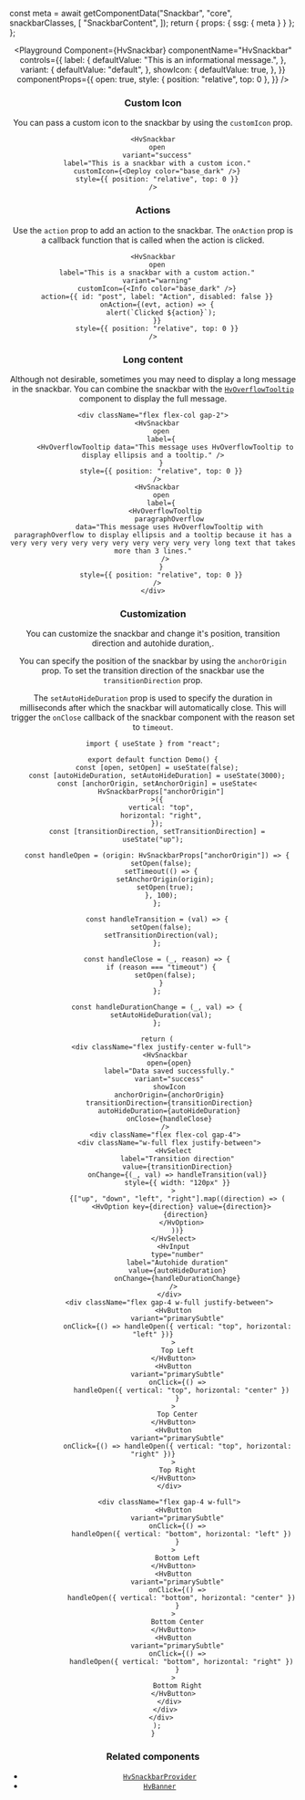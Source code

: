 

  const meta = await getComponentData("Snackbar", "core", snackbarClasses, [
    "SnackbarContent",
  ]);
  return { props: { ssg: { meta } } };
};

<Header />

<Playground
  Component={HvSnackbar}
  componentName="HvSnackbar"
  controls={{
    label: {
      defaultValue: "This is an informational message.",
    },
    variant: {
      defaultValue: "default",
    },
    showIcon: {
      defaultValue: true,
    },
  }}
  componentProps={{
    open: true,
    style: { position: "relative", top: 0 },
  }}
/>

### Custom Icon

You can pass a custom icon to the snackbar by using the `customIcon` prop.

```tsx live
<HvSnackbar
  open
  variant="success"
  label="This is a snackbar with a custom icon."
  customIcon={<Deploy color="base_dark" />}
  style={{ position: "relative", top: 0 }}
/>
```

### Actions

Use the `action` prop to add an action to the snackbar. The `onAction` prop is a callback function that is called when the action is clicked.

```tsx live
<HvSnackbar
  open
  label="This is a snackbar with a custom action."
  variant="warning"
  customIcon={<Info color="base_dark" />}
  action={{ id: "post", label: "Action", disabled: false }}
  onAction={(evt, action) => {
    alert(`Clicked ${action}`);
  }}
  style={{ position: "relative", top: 0 }}
/>
```

### Long content

Although not desirable, sometimes you may need to display a long message in the snackbar. You can combine the snackbar with the [`HvOverflowTooltip`](/components/overflow-tooltip) component to display the full message.

```tsx live
<div className="flex flex-col gap-2">
  <HvSnackbar
    open
    label={
      <HvOverflowTooltip data="This message uses HvOverflowTooltip to display ellipsis and a tooltip." />
    }
    style={{ position: "relative", top: 0 }}
  />
  <HvSnackbar
    open
    label={
      <HvOverflowTooltip
        paragraphOverflow
        data="This message uses HvOverflowTooltip with paragraphOverflow to display ellipsis and a tooltip because it has a very very very very very very very very very very long text that takes more than 3 lines."
      />
    }
    style={{ position: "relative", top: 0 }}
  />
</div>
```

### Customization

You can customize the snackbar and change it's position, transition direction and autohide duration,.

You can specify the position of the snackbar by using the `anchorOrigin` prop. To set the transition direction of the snackbar use the `transitionDirection` prop.

The `setAutoHideDuration` prop is used to specify the duration in milliseconds after which the snackbar will automatically close. This will
trigger the `onClose` callback of the snackbar component with the reason set to `timeout`.

```tsx live
import { useState } from "react";

export default function Demo() {
  const [open, setOpen] = useState(false);
  const [autoHideDuration, setAutoHideDuration] = useState(3000);
  const [anchorOrigin, setAnchorOrigin] = useState<
    HvSnackbarProps["anchorOrigin"]
  >({
    vertical: "top",
    horizontal: "right",
  });
  const [transitionDirection, setTransitionDirection] = useState("up");

  const handleOpen = (origin: HvSnackbarProps["anchorOrigin"]) => {
    setOpen(false);
    setTimeout(() => {
      setAnchorOrigin(origin);
      setOpen(true);
    }, 100);
  };

  const handleTransition = (val) => {
    setOpen(false);
    setTransitionDirection(val);
  };

  const handleClose = (_, reason) => {
    if (reason === "timeout") {
      setOpen(false);
    }
  };

  const handleDurationChange = (_, val) => {
    setAutoHideDuration(val);
  };

  return (
    <div className="flex justify-center w-full">
      <HvSnackbar
        open={open}
        label="Data saved successfully."
        variant="success"
        showIcon
        anchorOrigin={anchorOrigin}
        transitionDirection={transitionDirection}
        autoHideDuration={autoHideDuration}
        onClose={handleClose}
      />
      <div className="flex flex-col gap-4">
        <div className="w-full flex justify-between">
          <HvSelect
            label="Transition direction"
            value={transitionDirection}
            onChange={(_, val) => handleTransition(val)}
            style={{ width: "120px" }}
          >
            {["up", "down", "left", "right"].map((direction) => (
              <HvOption key={direction} value={direction}>
                {direction}
              </HvOption>
            ))}
          </HvSelect>
          <HvInput
            type="number"
            label="Autohide duration"
            value={autoHideDuration}
            onChange={handleDurationChange}
          />
        </div>
        <div className="flex gap-4 w-full justify-between">
          <HvButton
            variant="primarySubtle"
            onClick={() => handleOpen({ vertical: "top", horizontal: "left" })}
          >
            Top Left
          </HvButton>
          <HvButton
            variant="primarySubtle"
            onClick={() =>
              handleOpen({ vertical: "top", horizontal: "center" })
            }
          >
            Top Center
          </HvButton>
          <HvButton
            variant="primarySubtle"
            onClick={() => handleOpen({ vertical: "top", horizontal: "right" })}
          >
            Top Right
          </HvButton>
        </div>

        <div className="flex gap-4 w-full">
          <HvButton
            variant="primarySubtle"
            onClick={() =>
              handleOpen({ vertical: "bottom", horizontal: "left" })
            }
          >
            Bottom Left
          </HvButton>
          <HvButton
            variant="primarySubtle"
            onClick={() =>
              handleOpen({ vertical: "bottom", horizontal: "center" })
            }
          >
            Bottom Center
          </HvButton>
          <HvButton
            variant="primarySubtle"
            onClick={() =>
              handleOpen({ vertical: "bottom", horizontal: "right" })
            }
          >
            Bottom Right
          </HvButton>
        </div>
      </div>
    </div>
  );
}
```

### Related components

- [`HvSnackbarProvider`](/components/snackbar-provider)
- [`HvBanner`](/components/banner)
